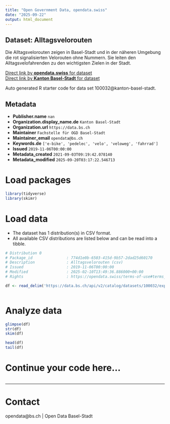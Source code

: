 ```yaml
---
title: "Open Government Data, opendata.swiss"
date: "2025-09-22"
output: html_document
---
```


## Dataset: Alltagsvelorouten

Die Alltagsvelorouten zeigen in Basel-Stadt und in der näheren Umgebung die rot signalisierten Velorouten ohne Nummern. Sie leiten den Alltagsvelofahrenden zu den wichtigsten Zielen in der Stadt.

[Direct link by **opendata.swiss** for dataset](https://opendata.swiss/de/dataset/alltagsvelorouten)<br>
[Direct link by **Kanton Basel-Stadt** for dataset](https://data.bs.ch/explore/dataset/100032/)

Auto generated R starter code for data set 100032@kanton-basel-stadt.

## Metadata

- **Publisher.name** `nan`
- **Organization.display_name.de** `Kanton Basel-Stadt`
- **Organization.url** `https://data.bs.ch`
- **Maintainer** `Fachstelle für OGD Basel-Stadt`
- **Maintainer_email** `opendata@bs.ch`
- **Keywords.de** `['e-bike', 'pedelec', 'velo', 'veloweg', 'fahrrad']`
- **Issued** `2019-11-06T00:00:00`
- **Metadata_created** `2021-09-03T09:19:42.078140`
- **Metadata_modified** `2025-09-20T03:17:22.546713`


# Load packages

```r

library(tidyverse)
library(skimr)

```

# Load data

-   The dataset has 1 distribution(s) in CSV format.
-   All available CSV distributions are listed below and can be read into a tibble.

```r

# Distribution 0
# Package_id               : 774d1e0b-6503-415d-9b57-2dad25d60170
# Description              : Alltagsvelorouten (csv)
# Issued                   : 2019-11-06T00:00:00
# Modified                 : 2025-02-10T13:49:36.886000+00:00
# Rights                   : https://opendata.swiss/terms-of-use#terms_by

df <- read_delim('https://data.bs.ch/api/v2/catalog/datasets/100032/exports/csv?use_labels=true')



```

# Analyze data

```r

glimpse(df)
str(df)
skim(df)

head(df)
tail(df)

```

# Continue your code here...

```r

```

------------------------------------------------------------------------

# Contact

opendata@bs.ch | Open Data Basel-Stadt

